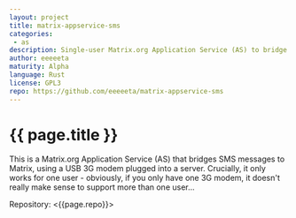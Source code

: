 ```yaml
---
layout: project
title: matrix-appservice-sms
categories: 
 - as
description: Single-user Matrix.org Application Service (AS) to bridge SMSes to the Matrix network!
author: eeeeeta
maturity: Alpha
language: Rust
license: GPL3
repo: https://github.com/eeeeeta/matrix-appservice-sms
---
```


# {{ page.title }}
This is a Matrix.org Application Service (AS) that bridges SMS messages to Matrix, using a USB 3G modem plugged into a server. Crucially, it only works for one user - obviously, if you only have one 3G modem, it doesn't really make sense to support more than one user...

Repository: <{{page.repo}}>
